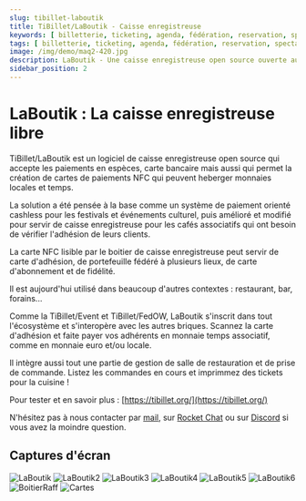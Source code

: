 ```yaml
---
slug: tibillet-laboutik
title: TiBillet/LaBoutik - Caisse enregistreuse
keywords: [ billetterie, ticketing, agenda, fédération, reservation, spectacle, concert, theatre, conference, restaurant, django, monnaie locale, june, monnaie temps, café associatif]
tags: [ billetterie, ticketing, agenda, fédération, reservation, spectacle, concert, theatre, conference, restaurant, django, monnaie locale, june, monnaie temps, café associatif]
image: /img/demo/maq2-420.jpg
description: LaBoutik - Une caisse enregistreuse open source ouverte aux monnaies locales et temps
sidebar_position: 2
---
```


# LaBoutik : La caisse enregistreuse libre

TiBillet/LaBoutik est un logiciel de caisse enregistreuse open source qui accepte les paiements en espèces,
carte bancaire mais aussi qui permet la création de cartes de paiements NFC qui peuvent heberger monnaies locales et temps.

La solution a été pensée à la base comme un système de paiement orienté cashless pour les festivals et événements culturel,
puis amélioré et modifié pour servir de caisse enregistreuse pour les cafés associatifs qui ont besoin de vérifier l'adhésion de leurs clients.

La carte NFC lisible par le boitier de caisse enregistreuse peut servir de carte d'adhésion, de portefeuille fédéré à plusieurs lieux, de carte d'abonnement et de fidélité.

Il est aujourd'hui utilisé dans beaucoup d'autres contextes : restaurant, bar, forains...

Comme la TiBillet/Event et TiBillet/FedOW, LaBoutik s'inscrit dans tout l'écosystème et s'interopère avec les autres briques.
Scannez la carte d'adhésion et faite payer vos adhérents en monnaie temps associatif, comme en monnaie euro et/ou locale.

Il intègre aussi tout une partie de gestion de salle de restauration et de prise de commande.
Listez les commandes en cours et imprimmez des tickets pour la cuisine !


Pour tester et en savoir plus : [https://tibillet.org/](https://tibillet.org/)

N'hésitez pas à nous contacter par [mail](mailto:contact@tibillet.re), sur [Rocket Chat](https://chat.communecter.org/channel/Tibillet/) ou sur [Discord](https://discord.gg/ecb5jtP7vY) si vous avez la moindre question.

## Captures d'écran

![LaBoutik](/img/demo/CashlessDemo.jpg)
![LaBoutik2](/img/demo/CashlessDemo2.jpg)
![LaBoutik3](/img/demo/CashlessDemo3.jpg)
![LaBoutik4](/img/demo/CashlessDemo4.jpg)
![LaBoutik5](/img/demo/CashlessDemo5.jpg)
![LaBoutik6](/img/demo/CashlessDemo6.jpg)
![BoitierRaff](/img/demo/BoitierRaff.jpg)
![Cartes](/img/demo/cartes.jpg)
